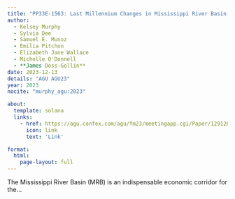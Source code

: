 ```yaml
---
title: "PP33E-1563: Last Millennium Changes in Mississippi River Basin Hydrology Driven by the Bermuda High and Great Plains Low Level Jet"
author:
  - Kelsey Murphy
  - Sylvia Dee
  - Samuel E. Munoz
  - Emilia Pitchon
  - Elizabeth Jane Wallace
  - Michelle O'Donnell
  - **James Doss-Gollin**
date: 2023-12-13
details: "AGU AGU23"
year: 2023
nocite: "murphy_agu:2023"

about:
  template: solana
  links:
    - href: https://agu.confex.com/agu/fm23/meetingapp.cgi/Paper/1291268
      icon: link
      text: 'Link'

format:
  html:
    page-layout: full
---
```


The Mississippi River Basin (MRB) is an indispensable economic corridor for the...

:::{#bibliography}
:::